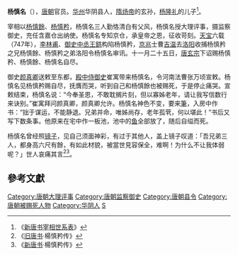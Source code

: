 '''杨慎名'''（{{bd|？||747年|catIdx=Y}}），[[唐朝|唐朝]]官员。[[华州|华州]]华阴县人，[[隋炀帝|隋炀帝]]的玄孙，[[杨隆礼|杨隆礼]]的儿子<ref>《[[新唐书宰相世系表|新唐书宰相世系表]]》</ref>。

宰相以[[杨慎餘|杨慎餘]]、[[杨慎矜|杨慎矜]]，杨慎名三人勤恪清白有父风，杨慎名授大理评事，摄监察御史，充任含嘉仓出纳使。杨慎名专知京仓，承皇帝之恩，征收苛刻。[[天宝|天宝]]六载（747年），[[李林甫|李林甫]]、[[御史中丞|御史中丞]][[王鉷|王鉷]]构陷杨慎矜，[[京兆|京兆]]士曹[[吉温|吉温]]去[[洛阳|洛阳]]收捕杨慎矜之兄杨慎餘、杨慎矜之弟洛阳令杨慎名审讯。十一月二十五日，[[唐玄宗|唐玄宗]]下诏赐杨慎矜、杨慎餘、杨慎名自尽。

御史[[颜真卿|颜真卿]]送敕至东都，[[殿中侍御史|殿中侍御史]]崔寓带来杨慎名，令河南法曹张万顷宣敕。杨慎名见杨慎矜赐自尽，抚膺而哭，听到自己和杨慎餘也被赐死，于是停止痛哭。宣敕结束，杨慎名说：“今奉圣恩，不敢耽搁片刻，但以寡姊老年，请让我写信数行来诀别。”崔寓拜问颜真卿，颜真卿允许。杨慎名神色不变，要来[[筆|筆]]，入房中作书：“拙于谋运，不能静退。兄弟并命，唯姊尚存，老年孤茕，何以堪此！”书后又写下数条事。他原来在宅中作一板池，池中的[[鱼|鱼]]全部放了，随后自缢而死。

杨慎名曾经照[[镜子|镜子]]，见自己须面神彩，有过于其他人，盖上镜子叹道：「吾兄弟三人，都身高六尺有餘，有如此材貌，被當世見容保全，难啊！为什么不让我体弱呢？」世人哀痛其言<ref>《[[旧唐书|旧唐书]]·楊慎矜传》</ref><ref>《[[新唐书|新唐书]]·楊慎矜传》</ref>。

==參考文獻==
{{Reflist}}
{{DEFAULTSORT:Y}}
[[Category:唐朝大理评事|Category:唐朝大理评事]]
[[Category:唐朝监察御史|Category:唐朝监察御史]]
[[Category:唐朝县令|Category:唐朝县令]]
[[Category:唐朝被赐死人物|Category:唐朝被赐死人物]]
[[Category:华阴人|Category:华阴人]]
[[Category:杨姓|S]]